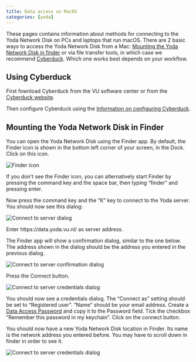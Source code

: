 ```yaml
---
title: Data access on MacOS
categories: [yoda]
---
```

These pages contains information about methods for connecting to
the Yoda Network Disk on PCs and laptops that run macOS. There are 2 basic ways to access the Yoda Network 
Disk from a Mac: [Mounting the Yoda Network Disk in finder](#mounting-the-yoda-network-disk-in-finder) or via file transfer tools, in which case we recommend [Cyberduck](./yoda_using_cyberduck.qmd). Which one works best depends on your workflow.

## Using Cyberduck
First fownload Cyberduck from the VU software center or from the [Cyberduck website](https://cyberduck.io/download/). 

Then configure Cyberduck using the [Information on configuring Cyberduck](./yoda_using_cyberduck.qmd).

## Mounting the Yoda Network Disk in Finder

You can open the Yoda Network Disk using the Finder app. By default, the Finder icon is shown in the bottom left corner of your screen, in the Dock. Click on this icon. 

![](/public/manuals/yoda/macos-finder.jpg "Finder icon")

If you don't see the Finder icon, you can alternatively start Finder by pressing the command key and the space bar, then typing "finder" and pressing enter.

Now press the command key and the "K" key to connect to the Yoda server. You should now see this dialog:

![](/public/manuals/yoda/macos-connect-server.png "Connect to server dialog")

Enter https://data.yoda.vu.nl/ as server address.

The Finder app will show a confirmation dialog, similar to the one below. The address shown in the dialog should be the address you entered in the previous dialog.

![](/public/manuals/yoda/macos-connect-continue.jpg "Connect to server confirmation dialog")

Press the Connect button. 

![](/public/manuals/yoda/macos-connect-credentials.jpg "Connect to server credentials dialog")

You should now see a credentials dialog. The "Connect as" setting should be set to "Registered user".
"Name" should be your email address. Create a [Data Access Password](./yoda_dap.qmd) and copy it to the Password field. Tick the checkbox &ldquo;Remember this password
in my keychain&rdquo;.  Click on the connect button.

You should now have a new Yoda Network Disk location in Finder. Its name is the network address you entered before. You may have to scroll down in finder in order to see it.

![](/public/manuals/yoda/macos-finder-screen.png "Connect to server credentials dialog")
